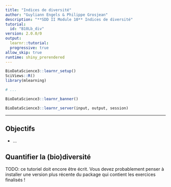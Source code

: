 ```yaml
---
title: "Indices de diversité"
author: "Guyliann Engels & Philippe Grosjean"
description: "**SDD II Module 10** Indices de diversité"
tutorial:
  id: "B10Lb_div"
version: 2.0.0/0
output:
  learnr::tutorial:
  progressive: true
allow_skip: true
runtime: shiny_prerendered
---
```


```r
BioDataScience3::learnr_setup()
SciViews::R()
library(mlearning)

# ...
```

```r
BioDataScience3::learnr_banner()
```

```r
BioDataScience3::learnr_server(input, output, session)
```

------------------------------------------------------------------------

## Objectifs

-   ...

## Quantifier la (bio)diversité

TODO: ce tutoriel doit encore être écrit. Vous devez probablement penser à installer une version plus récente du package qui contient les exercices finalisés !
